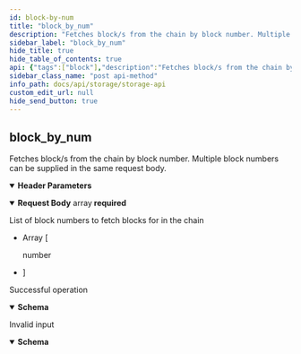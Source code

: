 ```yaml
---
id: block-by-num
title: "block_by_num"
description: "Fetches block/s from the chain by block number. Multiple block numbers can be supplied in the same request body."
sidebar_label: "block_by_num"
hide_title: true
hide_table_of_contents: true
api: {"tags":["block"],"description":"Fetches block/s from the chain by block number. Multiple block numbers can be supplied in the same request body.","operationId":"blockByNum","parameters":[{"in":"header","name":"x-cache-id","description":"An idempotent key for retrieving cached responses from the node","schema":{"type":"string","example":"a1d46199e5c89b00509e118f5af83172","pattern":"^[a-z0-9]{32}$"}}],"requestBody":{"description":"List of block numbers to fetch blocks for in the chain","content":{"application/json":{"schema":{"type":"array","example":[0,10,20000],"items":{"type":"number"}}}},"required":true},"responses":{"200":{"description":"Successful operation","content":{"application/json":{"schema":{"type":"object","properties":{"id":{"type":"string","example":"45v340cd2f8c4782a5b058832565afb1","description":"The ID of the call, which corresponds to the x-cache-id used in the header"},"status":{"type":"string","example":"Success","description":"The status of the call, which will be one of either \"Success\", \"Error\", or \"Pending\""},"reason":{"type":"string","example":"Database item(s) successfully retrieved","description":"The reason for the status of the call. Most useful to debug errors"},"route":{"type":"string","example":"block_by_num","description":"The endpoint route that was called"},"content":{"type":"array","items":{"type":"array","items":{"type":"object","example":{"id":"8bdc6c43fa004725bbd5eabef41e9d5d","status":"Success","reason":"Database item(s) successfully retrieved","route":"block_by_num","content":[["b00b7bb7ee1b41c857db05c86f8cf0f5548734d57dcb930605744d24425ea975d",{"block":{"header":{"version":6,"bits":0,"nonce_and_mining_tx_hash":[[54,94,67,154,"..."],"g4c25d5bf7f3bff93b5cf34bb1dbf4a7"],"b_num":0,"timestamp":0,"seed_value":[57,52,57,57,"..."],"previous_hash":null,"txs_merkle_root_and_hash":["6187c89a825c908668d7ade3d900fa38468be1d0dd5995adc690e6            1c9f3c4717","fd72629f4bb412913474be46095d1b65cac336b67be8db0959460c            4a41016ff6"]},"transactions":["000000","000001","000010","000011"]}}]]}}}}},"title":"ResponseBlockByNum"}}}},"400":{"description":"Invalid input","content":{"application/json":{"schema":{"type":"object","properties":{"id":{"type":"string","example":null},"status":{"type":"string","example":"Error"},"reason":{"type":"string","example":"Bad Request"},"route":{"type":"string","example":null},"content":{"type":"string","example":null}},"title":"ResponseBadRequest"}}}}},"method":"post","path":"/block_by_num","servers":[{"url":"https://storage.aiblock.dev","description":"Testnet Storage Node"}],"jsonRequestBodyExample":[0,10,20000],"info":{"title":"Storage API","description":"⚠️ **Some sections may still be incomplete. We higly recommend getting started by downloading our [Postman collection](/docs/postman-collections)**.\n\nThe Storage node is responsible for storing the full blockchain history. \nOnce blocks are mined by the miners and sent to the Mempool nodes for validation, they are pushed on to the Storage nodes for long-term storage. \nAnybody is allowed to request a full history of the blockchain from the Storage nodes, but they are not required to keep such a history to participate in the network.","contact":{"email":"byron.houwens@a-block.ch"},"license":{"name":"GPL-3.0","url":"https://www.gnu.org/licenses/gpl-3.0.en.html"},"version":"1.0.1"},"postman":{"name":"block_by_num","description":{"content":"Fetches block/s from the chain by block number. Multiple block numbers can be supplied in the same request body.","type":"text/plain"},"url":{"path":["block_by_num"],"host":["{{baseUrl}}"],"query":[],"variable":[]},"header":[{"disabled":false,"description":{"content":"An idempotent key for retrieving cached responses from the node","type":"text/plain"},"key":"x-cache-id","value":""},{"key":"Content-Type","value":"application/json"},{"key":"Accept","value":"application/json"}],"method":"POST","body":{"mode":"raw","raw":"\"\"","options":{"raw":{"language":"json"}}}}}
sidebar_class_name: "post api-method"
info_path: docs/api/storage/storage-api
custom_edit_url: null
hide_send_button: true
---
```



## block_by_num



Fetches block/s from the chain by block number. Multiple block numbers can be supplied in the same request body.

<details style={{"marginBottom":"1rem"}} data-collapsed={false} open={true}><summary style={{}}><strong>Header Parameters</strong></summary><div><ul><ParamsItem className={"paramsItem"} param={{"in":"header","name":"x-cache-id","description":"An idempotent key for retrieving cached responses from the node","schema":{"type":"string","example":"a1d46199e5c89b00509e118f5af83172","pattern":"^[a-z0-9]{32}$"}}}></ParamsItem></ul></div></details><MimeTabs><TabItem label={"application/json"} value={"application/json-schema"}><details style={{}} data-collapsed={false} open={true}><summary style={{"textAlign":"left"}}><strong>Request Body</strong><span style={{"opacity":"0.6"}}> array</span><strong style={{"fontSize":"var(--ifm-code-font-size)","color":"var(--openapi-required)"}}> required</strong></summary><div style={{"textAlign":"left","marginLeft":"1rem"}}><div style={{"marginTop":"1rem","marginBottom":"1rem"}}>

List of block numbers to fetch blocks for in the chain

</div></div><ul style={{"marginLeft":"1rem"}}><li><div style={{"fontSize":"var(--ifm-code-font-size)","opacity":"0.6","marginLeft":"-.5rem","paddingBottom":".5rem"}}>Array [</div></li><div style={{"marginTop":".5rem","marginBottom":".5rem","marginLeft":"1rem"}}>

number

</div><li><div style={{"fontSize":"var(--ifm-code-font-size)","opacity":"0.6","marginLeft":"-.5rem"}}>]</div></li></ul></details></TabItem></MimeTabs><div><ApiTabs><TabItem label={"200"} value={"200"}><div>

Successful operation

</div><div><MimeTabs schemaType={"response"}><TabItem label={"application/json"} value={"application/json"}><SchemaTabs><TabItem label={"Schema"} value={"Schema"}><details style={{}} data-collapsed={false} open={true}><summary style={{"textAlign":"left"}}><strong>Schema</strong></summary><div style={{"textAlign":"left","marginLeft":"1rem"}}></div><ul style={{"marginLeft":"1rem"}}><SchemaItem collapsible={false} name={"id"} required={false} schemaName={"string"} qualifierMessage={undefined} schema={{"type":"string","example":"45v340cd2f8c4782a5b058832565afb1","description":"The ID of the call, which corresponds to the x-cache-id used in the header"}}></SchemaItem><SchemaItem collapsible={false} name={"status"} required={false} schemaName={"string"} qualifierMessage={undefined} schema={{"type":"string","example":"Success","description":"The status of the call, which will be one of either \"Success\", \"Error\", or \"Pending\""}}></SchemaItem><SchemaItem collapsible={false} name={"reason"} required={false} schemaName={"string"} qualifierMessage={undefined} schema={{"type":"string","example":"Database item(s) successfully retrieved","description":"The reason for the status of the call. Most useful to debug errors"}}></SchemaItem><SchemaItem collapsible={false} name={"route"} required={false} schemaName={"string"} qualifierMessage={undefined} schema={{"type":"string","example":"block_by_num","description":"The endpoint route that was called"}}></SchemaItem><SchemaItem collapsible={false} name={"content"} required={false} schemaName={"array[]"} qualifierMessage={undefined} schema={{"type":"array","items":{"type":"array","items":{"type":"object","example":{"id":"8bdc6c43fa004725bbd5eabef41e9d5d","status":"Success","reason":"Database item(s) successfully retrieved","route":"block_by_num","content":[["b00b7bb7ee1b41c857db05c86f8cf0f5548734d57dcb930605744d24425ea975d",{"block":{"header":{"version":6,"bits":0,"nonce_and_mining_tx_hash":[[54,94,67,154,"..."],"g4c25d5bf7f3bff93b5cf34bb1dbf4a7"],"b_num":0,"timestamp":0,"seed_value":[57,52,57,57,"..."],"previous_hash":null,"txs_merkle_root_and_hash":["6187c89a825c908668d7ade3d900fa38468be1d0dd5995adc690e6            1c9f3c4717","fd72629f4bb412913474be46095d1b65cac336b67be8db0959460c            4a41016ff6"]},"transactions":["000000","000001","000010","000011"]}}]]}}}}}></SchemaItem></ul></details></TabItem><TabItem label={"Example (from schema)"} value={"Example (from schema)"}><ResponseSamples responseExample={"{\n  \"id\": \"45v340cd2f8c4782a5b058832565afb1\",\n  \"status\": \"Success\",\n  \"reason\": \"Database item(s) successfully retrieved\",\n  \"route\": \"block_by_num\",\n  \"content\": [\n    [\n      {\n        \"id\": \"8bdc6c43fa004725bbd5eabef41e9d5d\",\n        \"status\": \"Success\",\n        \"reason\": \"Database item(s) successfully retrieved\",\n        \"route\": \"block_by_num\",\n        \"content\": [\n          [\n            \"b00b7bb7ee1b41c857db05c86f8cf0f5548734d57dcb930605744d24425ea975d\",\n            {\n              \"block\": {\n                \"header\": {\n                  \"version\": 6,\n                  \"bits\": 0,\n                  \"nonce_and_mining_tx_hash\": [\n                    [\n                      54,\n                      94,\n                      67,\n                      154,\n                      \"...\"\n                    ],\n                    \"g4c25d5bf7f3bff93b5cf34bb1dbf4a7\"\n                  ],\n                  \"b_num\": 0,\n                  \"timestamp\": 0,\n                  \"seed_value\": [\n                    57,\n                    52,\n                    57,\n                    57,\n                    \"...\"\n                  ],\n                  \"previous_hash\": null,\n                  \"txs_merkle_root_and_hash\": [\n                    \"6187c89a825c908668d7ade3d900fa38468be1d0dd5995adc690e6            1c9f3c4717\",\n                    \"fd72629f4bb412913474be46095d1b65cac336b67be8db0959460c            4a41016ff6\"\n                  ]\n                },\n                \"transactions\": [\n                  \"000000\",\n                  \"000001\",\n                  \"000010\",\n                  \"000011\"\n                ]\n              }\n            }\n          ]\n        ]\n      }\n    ]\n  ]\n}"} language={"json"}></ResponseSamples></TabItem></SchemaTabs></TabItem></MimeTabs></div></TabItem><TabItem label={"400"} value={"400"}><div>

Invalid input

</div><div><MimeTabs schemaType={"response"}><TabItem label={"application/json"} value={"application/json"}><SchemaTabs><TabItem label={"Schema"} value={"Schema"}><details style={{}} data-collapsed={false} open={true}><summary style={{"textAlign":"left"}}><strong>Schema</strong></summary><div style={{"textAlign":"left","marginLeft":"1rem"}}></div><ul style={{"marginLeft":"1rem"}}><SchemaItem collapsible={false} name={"id"} required={false} schemaName={"string"} qualifierMessage={undefined} schema={{"type":"string","example":null}}></SchemaItem><SchemaItem collapsible={false} name={"status"} required={false} schemaName={"string"} qualifierMessage={undefined} schema={{"type":"string","example":"Error"}}></SchemaItem><SchemaItem collapsible={false} name={"reason"} required={false} schemaName={"string"} qualifierMessage={undefined} schema={{"type":"string","example":"Bad Request"}}></SchemaItem><SchemaItem collapsible={false} name={"route"} required={false} schemaName={"string"} qualifierMessage={undefined} schema={{"type":"string","example":null}}></SchemaItem><SchemaItem collapsible={false} name={"content"} required={false} schemaName={"string"} qualifierMessage={undefined} schema={{"type":"string","example":null}}></SchemaItem></ul></details></TabItem><TabItem label={"Example (from schema)"} value={"Example (from schema)"}><ResponseSamples responseExample={"{\n  \"id\": null,\n  \"status\": \"Error\",\n  \"reason\": \"Bad Request\",\n  \"route\": null,\n  \"content\": null\n}"} language={"json"}></ResponseSamples></TabItem></SchemaTabs></TabItem></MimeTabs></div></TabItem></ApiTabs></div>
      